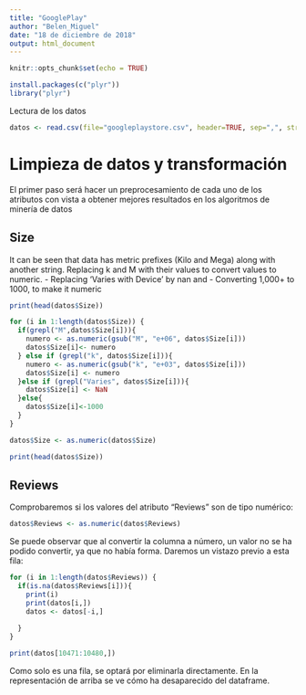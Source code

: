 ```yaml
---
title: "GooglePlay"
author: "Belen_Miguel"
date: "18 de diciembre de 2018"
output: html_document
---
```


```r
knitr::opts_chunk$set(echo = TRUE)
```
```r
install.packages(c("plyr"))
library("plyr")
```

Lectura de los datos
```r
datos <- read.csv(file="googleplaystore.csv", header=TRUE, sep=",", stringsAsFactors = FALSE)

```

# Limpieza de datos y transformación
El primer paso será hacer un preprocesamiento de cada uno de los atributos con vista a obtener mejores resultados en los algoritmos de minería de datos

## Size
It can be seen that data has metric prefixes (Kilo and Mega) along with another string. Replacing k and M with their values to convert values to numeric.
- Replacing 'Varies with Device' by nan and
- Converting 1,000+ to 1000, to make it numeric
```r
print(head(datos$Size))
```


```r
for (i in 1:length(datos$Size)) { 
  if(grepl("M",datos$Size[i])){
    numero <- as.numeric(gsub("M", "e+06", datos$Size[i]))
    datos$Size[i]<- numero
  } else if (grepl("k", datos$Size[i])){
    numero <- as.numeric(gsub("k", "e+03", datos$Size[i]))
    datos$Size[i] <- numero
  }else if (grepl("Varies", datos$Size[i])){
    datos$Size[i] <- NaN
  }else{
    datos$Size[i]<-1000
  }
}

datos$Size <- as.numeric(datos$Size)

print(head(datos$Size))

```

## Reviews
Comprobaremos si los valores del atributo "Reviews" son de tipo numérico:
```r
datos$Reviews <- as.numeric(datos$Reviews)

```
Se puede observar que al convertir la columna a número, un valor no se ha podido convertir, ya que no había forma. Daremos un vistazo previo a esta fila:
```r
for (i in 1:length(datos$Reviews)) {
  if(is.na(datos$Reviews[i])){
    print(i)
    print(datos[i,])
    datos <- datos[-i,]
    
  }
}

print(datos[10471:10480,])

```
Como solo es una fila, se optará por eliminarla directamente. En la representación de arriba se ve cómo ha desaparecido del dataframe.

